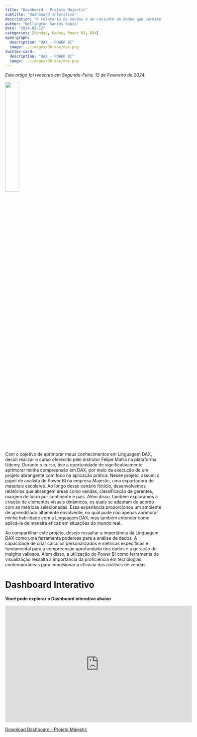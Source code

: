 ```yaml
---
title: "Dashboard - Projeto Majestic"
subtitle: "Dashboard Interativo"
description: "O relatorio de vendas é um conjunto de dados que permite a visualização de indicadores de vendas de uma empresa."
author: "Wellington Santos Souza"
date: "2024-02-12"
categories: [Vendas, Dados, Power BI, DAX]
open-graph:
  description: "DAX - POWER BI"
  image: ../images/06.dax/dax.png
twitter-card:
  description: "DAX - POWER BI"
  image: ../images/06.dax/dax.png
---
```

*Este artigo foi reescrito em Segunda-Feira, 12 de Fevereiro de 2024.* 

![](../images/06.dax/dax.png){fig-alt="DAX - POWER BI" width=30%}

Com o objetivo de aprimorar meus conhecimentos em Linguagem DAX, decidi realizar o curso oferecido pelo instrutor Felipe Mafra na plataforma Udemy. Durante o curso, tive a oportunidade de significativamente aprimorar minha compreensão em DAX, por meio da execução de um projeto abrangente com foco na aplicação prática.
Nesse projeto, assumi o papel de analista de Power BI na empresa Majestic, uma exportadora de materiais escolares. Ao longo desse cenário fictício, desenvolvemos relatórios que abrangem áreas como vendas, classificação de gerentes, margem de lucro por continente e país. Além disso, também exploramos a criação de elementos visuais dinâmicos, os quais se adaptam de acordo com as métricas selecionadas.
Essa experiência proporcionou um ambiente de aprendizado altamente envolvente, no qual pude não apenas aprimorar minha habilidade com a Linguagem DAX, mas também entender como aplicá-la de maneira eficaz em situações do mundo real.

Ao compartilhar este projeto, desejo ressaltar a importância da Linguagem DAX como uma ferramenta poderosa para a análise de dados. A capacidade de criar cálculos personalizados e métricas específicas é fundamental para a compreensão aprofundada dos dados e a geração de insights valiosos. Além disso, a utilização do Power BI como ferramenta de visualização ressalta a importância da proficiência em tecnologias contemporâneas para impulsionar a eficácia das análises de vendas.

# Dashboard Interativo

**Você pode explorar o Dashboard interativo abaixo**

<iframe title="ProjetoMajestic" width="600" height="373.5" src="https://app.powerbi.com/view?r=eyJrIjoiZGI3NWQ0YjItNDNiMS00NmFlLTk2ZTMtNjg3MTQ4ZTNhZGVhIiwidCI6IjU0YWQ1Y2I4LTRkMGYtNGQyNC04YmZhLTY3ZjYwNDBkOWVhMyJ9" frameborder="0" allowFullScreen="true"></iframe>

[Download Dashboard - Projeto Majestic](https://app.powerbi.com/view?r=eyJrIjoiZGI3NWQ0YjItNDNiMS00NmFlLTk2ZTMtNjg3MTQ4ZTNhZGVhIiwidCI6IjU0YWQ1Y2I4LTRkMGYtNGQyNC04YmZhLTY3ZjYwNDBkOWVhMyJ9)